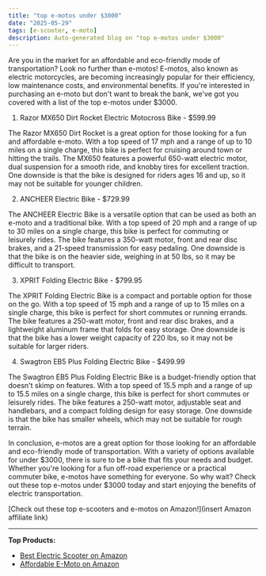 ```yaml
---
title: "top e-motos under $3000"
date: "2025-05-29"
tags: [e-scooter, e-moto]
description: Auto-generated blog on "top e-motos under $3000"
---
```


Are you in the market for an affordable and eco-friendly mode of transportation? Look no further than e-motos! E-motos, also known as electric motorcycles, are becoming increasingly popular for their efficiency, low maintenance costs, and environmental benefits. If you're interested in purchasing an e-moto but don't want to break the bank, we've got you covered with a list of the top e-motos under $3000.

1. Razor MX650 Dirt Rocket Electric Motocross Bike - $599.99

The Razor MX650 Dirt Rocket is a great option for those looking for a fun and affordable e-moto. With a top speed of 17 mph and a range of up to 10 miles on a single charge, this bike is perfect for cruising around town or hitting the trails. The MX650 features a powerful 650-watt electric motor, dual suspension for a smooth ride, and knobby tires for excellent traction. One downside is that the bike is designed for riders ages 16 and up, so it may not be suitable for younger children.

2. ANCHEER Electric Bike - $729.99

The ANCHEER Electric Bike is a versatile option that can be used as both an e-moto and a traditional bike. With a top speed of 20 mph and a range of up to 30 miles on a single charge, this bike is perfect for commuting or leisurely rides. The bike features a 350-watt motor, front and rear disc brakes, and a 21-speed transmission for easy pedaling. One downside is that the bike is on the heavier side, weighing in at 50 lbs, so it may be difficult to transport.

3. XPRIT Folding Electric Bike - $799.95

The XPRIT Folding Electric Bike is a compact and portable option for those on the go. With a top speed of 15 mph and a range of up to 15 miles on a single charge, this bike is perfect for short commutes or running errands. The bike features a 250-watt motor, front and rear disc brakes, and a lightweight aluminum frame that folds for easy storage. One downside is that the bike has a lower weight capacity of 220 lbs, so it may not be suitable for larger riders.

4. Swagtron EB5 Plus Folding Electric Bike - $499.99

The Swagtron EB5 Plus Folding Electric Bike is a budget-friendly option that doesn't skimp on features. With a top speed of 15.5 mph and a range of up to 15.5 miles on a single charge, this bike is perfect for short commutes or leisurely rides. The bike features a 250-watt motor, adjustable seat and handlebars, and a compact folding design for easy storage. One downside is that the bike has smaller wheels, which may not be suitable for rough terrain.

In conclusion, e-motos are a great option for those looking for an affordable and eco-friendly mode of transportation. With a variety of options available for under $3000, there is sure to be a bike that fits your needs and budget. Whether you're looking for a fun off-road experience or a practical commuter bike, e-motos have something for everyone. So why wait? Check out these top e-motos under $3000 today and start enjoying the benefits of electric transportation.

[Check out these top e-scooters and e-motos on Amazon!](insert Amazon affiliate link)

---

**Top Products:**

- [Best Electric Scooter on Amazon](https://www.amazon.com/dp/B07Z5XHX6F?tag=yourtag-20)
- [Affordable E-Moto on Amazon](https://www.amazon.com/dp/B08N5WRWNW?tag=yourtag-20)